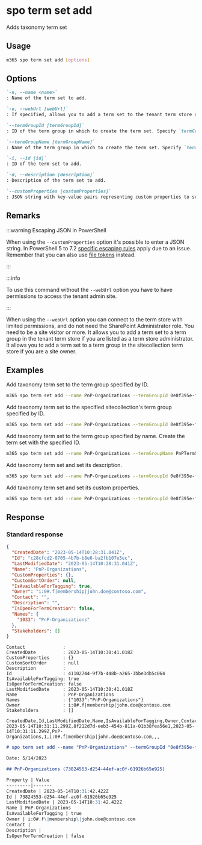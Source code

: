 
# spo term set add

Adds taxonomy term set

## Usage

```sh
m365 spo term set add [options]
```

## Options

```md definition-list
`-n, --name <name>`
: Name of the term set to add.

`-u, --webUrl [webUrl]`
: If specified, allows you to add a term set to the tenant term store as well as the sitecollection specific term store. Defaults to the tenant admin site.

`--termGroupId [termGroupId]`
: ID of the term group in which to create the term set. Specify `termGroupId` or `termGroupName` but not both.

`--termGroupName [termGroupName]`
: Name of the term group in which to create the term set. Specify `termGroupId` or `termGroupName` but not both.

`-i, --id [id]`
: ID of the term set to add.

`-d, --description [description]`
: Description of the term set to add.

`--customProperties [customProperties]`
: JSON string with key-value pairs representing custom properties to set on the term set.
```

<Global />

## Remarks

:::warning Escaping JSON in PowerShell

When using the `--customProperties` option it's possible to enter a JSON string. In PowerShell 5 to 7.2 [specific escaping rules](./../../../user-guide/using-cli.mdx#escaping-double-quotes-in-powershell) apply due to an issue. Remember that you can also use [file tokens](./../../../user-guide/using-cli.mdx#passing-complex-content-into-cli-options) instead.

:::

:::info

To use this command without the `--webUrl` option you have to have permissions to access the tenant admin site.

:::

When using the `--webUrl` option you can connect to the term store with limited permissions, and do not need the SharePoint Administrator role. You need to be a site visitor or more. It allows you to add a term set to a term group in the tenant term store if you are listed as a term store administrator. It allows you to add a term set to a term group in the sitecollection term store if you are a site owner.

## Examples

Add taxonomy term set to the term group specified by ID.

```sh
m365 spo term set add --name PnP-Organizations --termGroupId 0e8f395e-ff58-4d45-9ff7-e331ab728beb
```

Add taxonomy term set to the specified sitecollection's term group specified by ID.

```sh
m365 spo term set add --name PnP-Organizations --termGroupId 0e8f395e-ff58-4d45-9ff7-e331ab728beb --webUrl https://contoso.sharepoint.com/sites/project-x
```

Add taxonomy term set to the term group specified by name. Create the term set with the specified ID.

```sh
m365 spo term set add --name PnP-Organizations --termGroupName PnPTermSets --id aa70ede6-83d1-466d-8d95-30d29e9bbd7c
```

Add taxonomy term set and set its description.

```sh
m365 spo term set add --name PnP-Organizations --termGroupId 0e8f395e-ff58-4d45-9ff7-e331ab728beb --description 'Contains a list of organizations'
```

Add taxonomy term set and set its custom properties.

```sh
m365 spo term set add --name PnP-Organizations --termGroupId 0e8f395e-ff58-4d45-9ff7-e331ab728beb --customProperties '{"Property":"Value"}'
```

## Response

### Standard response

<Tabs>
  <TabItem value="JSON">

  ```json
  {
    "CreatedDate": "2023-05-14T10:28:31.041Z",
    "Id": "c28cfcd2-0705-4b7b-b8e6-ba2fb107e5ec",
    "LastModifiedDate": "2023-05-14T10:28:31.041Z",
    "Name": "PnP-Organizations",
    "CustomProperties": {},
    "CustomSortOrder": null,
    "IsAvailableForTagging": true,
    "Owner": "i:0#.f|membership|john.doe@contoso.com",
    "Contact": "",
    "Description": "",
    "IsOpenForTermCreation": false,
    "Names": {
      "1033": "PnP-Organizations"
    },
    "Stakeholders": []
  }
  ```

  </TabItem>
  <TabItem value="Text">

  ```text
  Contact              :
  CreatedDate          : 2023-05-14T10:30:41.018Z
  CustomProperties     : {}
  CustomSortOrder      : null
  Description          :
  Id                   : 41102744-9f7b-448b-a265-3bbe3db5c064
  IsAvailableForTagging: true
  IsOpenForTermCreation: false
  LastModifiedDate     : 2023-05-14T10:30:41.018Z
  Name                 : PnP-Organizations
  Names                : {"1033":"PnP-Organizations"}
  Owner                : i:0#.f|membership|john.doe@contoso.com
  Stakeholders         : []
  ```

  </TabItem>
  <TabItem value="CSV">

  ```csv
  CreatedDate,Id,LastModifiedDate,Name,IsAvailableForTagging,Owner,Contact,Description,IsOpenForTermCreation
  2023-05-14T10:31:11.299Z,8f212d7d-eeb3-454b-811a-01b38fea56e1,2023-05-14T10:31:11.299Z,PnP-Organizations,1,i:0#.f|membership|john.doe@contoso.com,,,
  ```

  </TabItem>
  <TabItem value="Markdown">

  ```md
  # spo term set add --name "PnP-Organizations" --termGroupId "0e8f395e-ff58-4d45-9ff7-e331ab728beb"

  Date: 5/14/2023

  ## PnP-Organizations (73824553-d254-44ef-ac0f-61926b65e925)

  Property | Value
  ---------|-------
  CreatedDate | 2023-05-14T10:31:42.422Z
  Id | 73824553-d254-44ef-ac0f-61926b65e925
  LastModifiedDate | 2023-05-14T10:31:42.422Z
  Name | PnP-Organizations
  IsAvailableForTagging | true
  Owner | i:0#.f\|membership\|john.doe@contoso.com
  Contact |
  Description |
  IsOpenForTermCreation | false
  ```

  </TabItem>
</Tabs>

